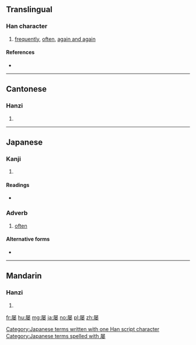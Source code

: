 {{also|屢}}
==Translingual==

===Han character===
{{Han char|rn=44|rad=尸|as=09|sn=12|four=|canj=SFDV|ids=⿸尸娄}}

# [[frequently]], [[often]], [[again and again]]

====References====
* {{Han ref|kx=0303.181|dkj=07770|dj=0601.080|hdz=20978.190|uh=5C61|ud=23649}}

----

==Cantonese==

===Hanzi===
{{yue-hanzi|jyut=[[leoi5]]|y=leui5|tra=屢}}

# {{defn|lang=yue|sort=尸09}}

----

==Japanese==

===Kanji===
{{ja-kanji|grade=|rs=尸09}}

# {{defn|lang=ja|sort=尸09}}

====Readings====
* {{ja-readings|on=[[る]] (ru)|kun=[[しばしば]] (shibashiba)}}

===Adverb===
{{ja-pos|k|adverb|hira=しばしば|rom=shibashiba}} 

# [[often]]

====Alternative forms====
* {{l/ja|屡々}}

[[Category:Japanese terms written with one Han script character]]
[[Category:Japanese terms spelled with 屡]]
----

==Mandarin==

===Hanzi===
{{cmn-hanzi|tra=屢|pin=[[lǚ]] ([[lü3]])|wg=lü<sup>3</sup>}}

# {{defn|lang=cmn|sort=尸09}}

[[fr:屡]]
[[hu:屡]]
[[mg:屡]]
[[ja:屡]]
[[no:屡]]
[[pl:屡]]
[[zh:屡]]